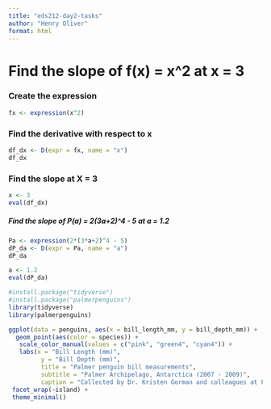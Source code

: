 ```yaml
---
title: "eds212-day2-tasks"
author: "Henry Oliver"
format: html
---
```


# Find the slope of f(x) = x^2 at x = 3

### Create the expression

```r
fx <- expression(x^2)
```

### Find the derivative with respect to x

```r
df_dx <- D(expr = fx, name = "x")
df_dx
```

### Find the slope at X = 3

```r
x <- 3
eval(df_dx)
```

##### Find the slope of P(a) = 2(3a+2)^4 - 5 at a = 1.2
```r
Pa <- expression(2*(3*a+2)^4 - 5)
dP_da <- D(expr = Pa, name = "a")
dP_da

a <- 1.2
eval(dP_da)

```

```r
#install.package("tidyverse")
#install.package("palmerpenguins")
library(tidyverse)
library(palmerpenguins)

ggplot(data = penguins, aes(x = bill_length_mm, y = bill_depth_mm)) +
  geom_point(aes(color = species)) +
   scale_color_manual(values = c("pink", "green4", "cyan4")) +
   labs(x = "Bill Length (mm)",
         y = "Bill Depth (mm)",
         title = "Palmer penguin bill measurements",
         subtitle = "Palmer Archipelago, Antarctica (2007 - 2009)",
         caption = "Collected by Dr. Kristen Gorman and colleagues at Palmer Station LTER") +
 facet_wrap(~island) +
 theme_minimal()
```


